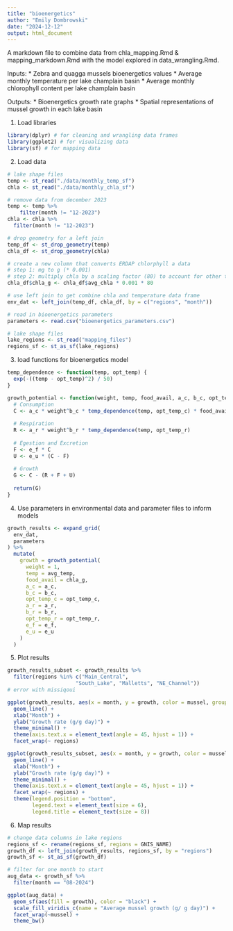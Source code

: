 ```yaml
---
title: "bioenergetics"
author: "Emily Dombrowski"
date: "2024-12-12"
output: html_document
---
```


A markdown file to combine data from chla_mapping.Rmd & mapping_markdown.Rmd with the model explored in data_wrangling.Rmd.

Inputs: 
* Zebra and quagga mussels bioenergetics values
* Average monthly temperature per lake champlain basin
* Average monthly chlorophyll content per lake champlain basin

Outputs: 
* Bioenergetics growth rate graphs
* Spatial representations of mussel growth in each lake basin

1. Load libraries
```r
library(dplyr) # for cleaning and wrangling data frames
library(ggplot2) # for visualizing data
library(sf) # for mapping data
```

2. Load data
```r
# lake shape files
temp <- st_read("./data/monthly_temp_sf")
chla <- st_read("./data/monthly_chla_sf")

# remove data from december 2023
temp <- temp %>%
    filter(month != "12-2023") 
chla <- chla %>%
  filter(month != "12-2023")

# drop geometry for a left join
temp_df <- st_drop_geometry(temp)
chla_df <- st_drop_geometry(chla)

# create a new column that converts ERDAP chlorphyll a data
# step 1: mg to g (* 0.001)
# step 2: multiply chla by a scaling factor (80) to account for other types of plankton
chla_df$chla_g <- chla_df$avg_chla * 0.001 * 80

# use left join to get combine chla and temperature data frame
env_dat <- left_join(temp_df, chla_df, by = c("regions", "month")) 

# read in bioenergetics parameters
parameters <- read.csv("bioenergetics_parameters.csv")

# lake shape files
lake_regions <- st_read("mapping_files")
regions_sf <- st_as_sf(lake_regions)
```

3. load functions for bioenergetics model
```r
temp_dependence <- function(temp, opt_temp) {
  exp(-((temp - opt_temp)^2) / 50)
}

growth_potential <- function(weight, temp, food_avail, a_c, b_c, opt_temp_c, a_r, b_r, opt_temp_r, e_f, e_u) {
  # Consumption
  C <- a_c * weight^b_c * temp_dependence(temp, opt_temp_c) * food_avail
  
  # Respiration
  R <- a_r * weight^b_r * temp_dependence(temp, opt_temp_r)
  
  # Egestion and Excretion
  F <- e_f * C
  U <- e_u * (C - F)
  
  # Growth
  G <- C - (R + F + U)
  
  return(G)
}

```

4. Use parameters in environmental data and parameter files to inform models
```r
growth_results <- expand_grid(
  env_dat, 
  parameters
) %>% 
  mutate(
    growth = growth_potential(
      weight = 1,
      temp = avg_temp, 
      food_avail = chla_g, 
      a_c = a_c, 
      b_c = b_c, 
      opt_temp_c = opt_temp_c, 
      a_r = a_r, 
      b_r = b_r, 
      opt_temp_r = opt_temp_r, 
      e_f = e_f, 
      e_u = e_u
    )
  )

```

5. Plot results
```r
growth_results_subset <- growth_results %>%
  filter(regions %in% c("Main_Central", 
                      "South_Lake", "Malletts", "NE_Channel"))
# error with missiqoui

ggplot(growth_results, aes(x = month, y = growth, color = mussel, group = mussel)) + 
  geom_line() + 
  xlab("Month") + 
  ylab("Growth rate (g/g day)") +
  theme_minimal() +
  theme(axis.text.x = element_text(angle = 45, hjust = 1)) +
  facet_wrap(~ regions)

ggplot(growth_results_subset, aes(x = month, y = growth, color = mussel, group = mussel)) + 
  geom_line() +
  xlab("Month") + 
  ylab("Growth rate (g/g day)") +
  theme_minimal() +
  theme(axis.text.x = element_text(angle = 45, hjust = 1)) +
  facet_wrap(~ regions) +
  theme(legend.position = "bottom",
        legend.text = element_text(size = 6), 
        legend.title = element_text(size = 8))
```

6. Map results
```r
# change data columns in lake regions
regions_sf <- rename(regions_sf, regions = GNIS_NAME)
growth_df <- left_join(growth_results, regions_sf, by = "regions") 
growth_sf <- st_as_sf(growth_df)

# filter for one month to start
aug_data <- growth_sf %>% 
  filter(month == "08-2024")

ggplot(aug_data) +
  geom_sf(aes(fill = growth), color = "black") + 
  scale_fill_viridis_c(name = "Average mussel growth (g/ g day)") +
  facet_wrap(~mussel) +
  theme_bw()
```